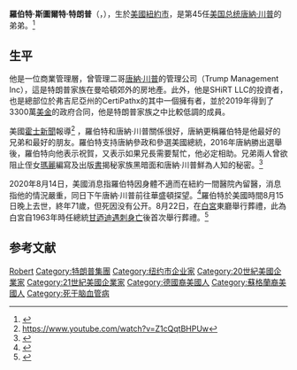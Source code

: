 {{noteTA
|T=zh-hans:罗伯特·特朗普;zh-hant:羅伯特·特朗普;zh-hk:羅伯特·特朗普;zh-tw:羅伯特·川普;zh-sg:罗伯特·特朗普;
|1=zh-cn:特朗普;zh-tw:川普;zh-hk:特朗普;zh-hans:特朗普;
|2=zh-hans:唐纳德; zh-hant:唐納德; zh-cn:唐纳德; zh-tw:唐納; zh-hk:當奴;
|3=zh-cn:斯图尔特; zh-tw:史都華; zh-hk:史超域;zh-hans:斯圖爾特;
}}
{{Infobox person
| name        =  羅伯特·特朗普
| image       = 
| imagesize   =
| caption     =
|birth_name   = {{Birth date|1948|8|26}}
| birth_place = {{USA-1912}}[[紐約市|紐約市]][[皇后區|皇后區]]
| death_date  = {{death date and age|2020|8|15|1948|8|26}}
| death_place = {{US}}[[紐約市|紐約市]]
| occupation  =
| spouse      = {{ubl|{{marriage|Blaine Trump|1980|2007|reason=離婚}}|{{marriage|Ann Marie Pallan|2020|2020|end=s.}}}}
| networth    = 
| children    = 
| parents     = {{Ublist|[[弗雷德·特朗普|弗雷德·特朗普]]|[[瑪麗·安妮·麥克勞德·特朗普|瑪麗·安妮·麥克勞德·特朗普]]}}
| relatives = [[當奴·特朗普|當奴·特朗普]]（二哥）
}}
'''羅伯特·斯圖爾特·特朗普'''（{{lang-en|Robert Stewart Trump }}，{{bd|1948年|8月26日|2020年|8月15日|catIdx=Trump}}），生於[[美國|美國]][[紐約市|紐約市]]，是第45任[[美国总统|美国总统]][[唐納·川普|唐納·川普]]的弟弟。<ref>{{cite web|url=https://www.hk01.com/即時國際/511487/特朗普胞弟離世終年71歲-特朗普-他是我最好的朋友|title=特朗普胞弟離世終年71歲 特朗普：他是我最好的朋友|first=|last=王慧珊|date=2020-08-16|website=香港01}}</ref>

==生平==
他是一位商業管理層，曾管理二哥[[唐納·川普|唐納·川普]]的管理公司（Trump Management Inc），這是特朗普家族在曼哈頓郊外的房地產。此外，他是SHiRT LLC的投資者，也是總部位於弗吉尼亞州的CertiPathx的其中一個擁有者，並於2019年得到了3300萬[[美金|美金]]的政府合同，他是特朗普家族之中比較低調的成員。

美國[[霍士新聞|霍士新聞]]報導<ref> https://www.youtube.com/watch?v=Z1cQqtBHPUw </ref> ，羅伯特和唐納·川普關係很好，唐納更稱羅伯特是他最好的兄弟和最好的朋友。羅伯特支持唐納參政和參選美國總統，2016年唐納勝出選舉後，羅伯特向他表示祝賀，又表示如果兄長需要幫忙，他必定相助。兄弟兩人曾欲阻止侄女[[瑪麗·特朗普|瑪麗]]編寫及出版[[永不滿足：我的家族如何製造出了世界上最危險的人|書]]揭秘家族黑暗面和唐納·川普鮮為人知的秘密。<ref>{{cite web|url=https://www.hk01.com/政壇花邊/499716/特朗普斥姪女出書爆料-一團糟-姪女反擊指叔叔無得救|title=特朗普斥姪女出書爆料「一團糟」 姪女反擊指叔叔無得救|first=|last=王忠會|date=2020-07-18|website=香港01}}</ref>

2020年8月14日，美國消息指羅伯特因身體不適而在紐約一間醫院內留醫，消息指他的情況嚴重，同日下午唐納·川普前往華盛頓探望。<ref>{{cite web|url=https://www.hk01.com/即時國際/511228/特朗普胞弟抱恙入院-消息指他病重|title=特朗普胞弟抱恙入院 消息指他病重|first=|last=張子傑|date=2020-08-15|website=香港01}}</ref>羅伯特於美國時間8月15日晚上去世，終年71歲，但死因没有公开。8月22日，在[[白宮|白宮]]東廳舉行葬禮，此為白宮自1963年時任總統[[甘迺迪|甘迺迪]][[甘迺迪遇刺案|遇刺身亡]]後首次舉行葬禮。<ref>{{cite web|url=https://tw.appledaily.com/international/20200822/ITRBQTXVUBDMJAJJ3SD6RBZ3GA/|title=川普送別弟弟　甘迺迪遇刺後白宮首辦葬禮|first=|last=國際中心|date=2020-08-15|website=蘋果日報}}</ref>

==参考文献==
{{reflist}}

{{Trump}}

{{DEFAULTSORT:Trump, Robert}}
[[Category:特朗普家族|Robert]]
[[Category:特朗普集團|Category:特朗普集團]]
[[Category:纽约市企业家|Category:纽约市企业家]]
[[Category:20世紀美國企業家|Category:20世紀美國企業家]]
[[Category:21世紀美國企業家|Category:21世紀美國企業家]]
[[Category:德國裔美國人|Category:德國裔美國人]]
[[Category:蘇格蘭裔美國人|Category:蘇格蘭裔美國人]]
[[Category:死于脑血管病|Category:死于脑血管病]]